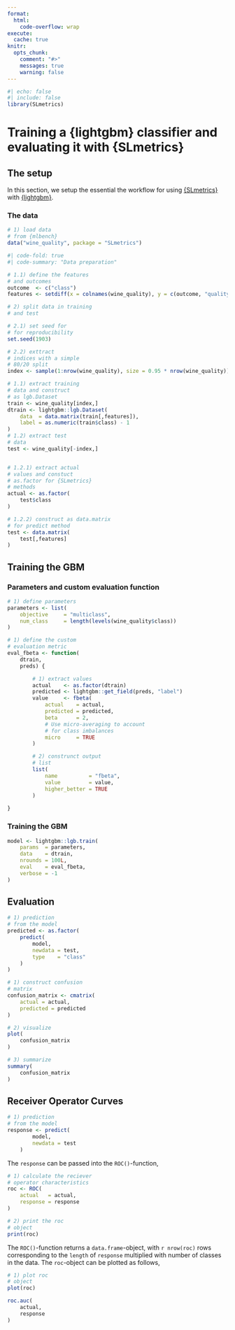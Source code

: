 ```yaml
---
format:
  html:
    code-overflow: wrap
execute: 
  cache: true
knitr:
  opts_chunk:
    comment: "#>"
    messages: true
    warning: false
---
```


```r
#| echo: false
#| include: false
library(SLmetrics)
```

# Training a {lightgbm} classifier and evaluating it with {SLmetrics}

## The setup

In this section, we setup the essential the workflow for using [{SLmetrics}](https://github.com/serkor1/SLmetrics) with [{lightgbm}](https://github.com/microsoft/LightGBM).

### The data

```r
# 1) load data
# from {mlbench}
data("wine_quality", package = "SLmetrics")
```


```r
#| code-fold: true
#| code-summary: "Data preparation"

# 1.1) define the features
# and outcomes
outcome  <- c("class")
features <- setdiff(x = colnames(wine_quality), y = c(outcome, "quality"))

# 2) split data in training
# and test

# 2.1) set seed for 
# for reproducibility
set.seed(1903)

# 2.2) exttract
# indices with a simple
# 80/20 split
index <- sample(1:nrow(wine_quality), size = 0.95 * nrow(wine_quality))

# 1.1) extract training
# data and construct
# as lgb.Dataset
train <- wine_quality[index,]
dtrain <- lightgbm::lgb.Dataset(
    data  = data.matrix(train[,features]),
    label = as.numeric(train$class) - 1
)
# 1.2) extract test
# data
test <- wine_quality[-index,]


# 1.2.1) extract actual
# values and constuct
# as.factor for {SLmetrics}
# methods
actual <- as.factor(
    test$class
)

# 1.2.2) construct as data.matrix
# for predict method
test <- data.matrix(
    test[,features]
)
```

## Training the GBM

### Parameters and custom evaluation function

```r
# 1) define parameters
parameters <- list(
    objective     = "multiclass",
    num_class     = length(levels(wine_quality$class))
)
```

```r
# 1) define the custom
# evaluation metric
eval_fbeta <- function(
    dtrain, 
    preds) {

        # 1) extract values
        actual    <- as.factor(dtrain)
        predicted <- lightgbm::get_field(preds, "label")
        value     <- fbeta(
            actual    = actual,
            predicted = predicted,
            beta      = 2,
            # Use micro-averaging to account
            # for class imbalances
            micro     = TRUE
        )

        # 2) construnct output
        # list
        list(
            name          = "fbeta",
            value         = value,
            higher_better = TRUE 
        )
    
}
```

### Training the GBM

```r
model <- lightgbm::lgb.train(
    params  = parameters,
    data    = dtrain,
    nrounds = 100L,
    eval    = eval_fbeta,
    verbose = -1
)
```

## Evaluation

```r
# 1) prediction
# from the model
predicted <- as.factor(
    predict(
        model,
        newdata = test,
        type    = "class"
    )
)
```

```r
# 1) construct confusion
# matrix
confusion_matrix <- cmatrix(
    actual = actual,
    predicted = predicted
)

# 2) visualize
plot(
    confusion_matrix
)

# 3) summarize
summary(
    confusion_matrix
)
```


## Receiver Operator Curves


```r
# 1) prediction
# from the model
response <- predict(
        model,
        newdata = test
    )
```

The `response` can be passed into the `ROC()`-function,

```r
# 1) calculate the reciever
# operator characteristics
roc <- ROC(
    actual   = actual,
    response = response
)

# 2) print the roc
# object
print(roc)
```

The `ROC()`-function returns a `data.frame`-object, with `r nrow(roc)` rows corresponding to the `length` of `response` multiplied with number of classes in the data. The `roc`-object can be plotted as follows,

```r
# 1) plot roc
# object
plot(roc)
```


```r
roc.auc(
    actual, 
    response
)
```